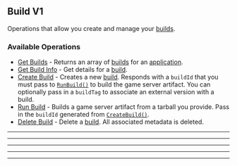 
## Build V1
Operations that allow you create and manage your [builds](https://hathora.dev/docs/concepts/hathora\-entities\#build).

### Available Operations

* [Get Builds](/unity/build_v1/get_builds) - Returns an array of [builds](https://hathora.dev/docs/concepts/hathora-entities#build) for an [application](https://hathora.dev/docs/concepts/hathora-entities#application).
* [Get Build Info](/unity/build_v1/get_build_info) - Get details for a [build](https://hathora.dev/docs/concepts/hathora-entities#build).
* [Create Build](/unity/build_v1/create_build) - Creates a new [build](https://hathora.dev/docs/concepts/hathora-entities#build). Responds with a `buildId` that you must pass to [`RunBuild()`](https://hathora.dev/api#tag/BuildV1/operation/RunBuild) to build the game server artifact. You can optionally pass in a `buildTag` to associate an external version with a build.
* [Run Build](/unity/build_v1/run_build) - Builds a game server artifact from a tarball you provide. Pass in the `buildId` generated from [`CreateBuild()`](https://hathora.dev/api#tag/BuildV1/operation/CreateBuild).
* [Delete Build](/unity/build_v1/delete_build) - Delete a [build](https://hathora.dev/docs/concepts/hathora-entities#build). All associated metadata is deleted.

---
<GetBuilds />

---
<GetBuildInfo />

---
<CreateBuild />

---
<RunBuild />

---
<DeleteBuild />
